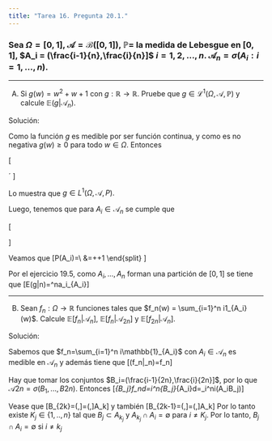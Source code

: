 ```yaml
---
title: "Tarea 16. Pregunta 20.1."
---
```


### Sea $\Omega = [0,1]$, $\mathscr{A} = \mathscr{B}([0,1])$, $\mathbb{P} =$ la medida de Lebesgue en $[0,1]$, $A_i = (\frac{i-1}{n},\frac{i}{n}]$  $i = 1, 2, \dots, n$. $\mathscr{A}_n = \sigma(A_i:i=1, \dots, n)$.


---

(A) Si $g(w) = w^2 + w + 1$ con $g:\mathbb{R} \to \mathbb{R}$. Pruebe que $g \in \mathscr{L}^{1}(\Omega,\mathscr{A}, \mathbb{P})$ y calcule $\mathbb{E}(g|\mathscr{A}_n)$.


Solución:


Como la función $g$ es medible por ser función continua, y como es no negativa $g(w)\geq 0$ para todo $w\in\Omega$. Entonces

\[
\begin{split}
\int_{[0,1]}|g|d\mathbb{P}&=\int_{[0,1]}gd\mathbb{P}\\
&=\int_{[0,1]}(w^2+w+1)d\mathbb{P}\\
&=\int_{0}^1(w^2+w+1)d\mathbb{P}=\int_{0}^1w^2d\mathbb{P}+\int_{0}^1wd\mathbb{P}+\int_{0}^1d\mathbb{P}\\
&=\frac{1}{3}+\frac{1}{2}+1=\frac{11}{6}<\infty
\end{split}´
\]

Lo muestra que $g\in L^1(\Omega,\mathcal{A},P).$


Luego, tenemos que para $A_i\in\mathcal{A}_n$ se cumple que

\[
\begin{split}
\int_{A_i}gd\mathbb{P} &=\int_{\frac{i-1}{n}}^{\frac{i}{n}}(w^2+w+1)dw\\
&=\int_{\frac{i-1}{n}}^{\frac{i}{n}}w^2dw+\int_{\frac{i-1}{n}}^{\frac{i}{n}}wdw+\int_{\frac{i-1}{n}}^{\frac{i}{n}}dw\\
&=\frac{1}{3}(\frac{i^3}{n^3}-\frac{(i-1)^3}{n^3})+\frac{1}{2}(\frac{i^2}{n^2}-\frac{(i-1)^2}{n^2})+(\frac{i}{n}-\frac{i-1}{n})\\
&=\frac{3i^2-3i+1}{3n^3}+\frac{2i-1}{2n^2}+\frac{1}{n}
\end{split}
\]

Veamos que
\[P(A_i)=\lambda[\frac{i-1}{n},\frac{i}{n})=1/n\]

De lo que se sigue que
\[
\begin{split}
a_i&=\frac{1}{\mathbb{P}(A_i)}\int_{A_i}gd\mathbb{P}\\
&=n[\frac{3i^2-3i+1}{3n^3}+\frac{2i-1}{2n^2}+\frac{1}{n}]\\
&=\frac{3i^2-3i+1}{3n^2}+\frac{2i-1}{2n}+1
\end{split}
\]

Por el ejercicio 19.5, como $A_i,...,A_n$ forman una partición de $[0,1]$ se tiene que
\[E(g|\mathcal{A}n)=\sum{i=1}^na_i\mathbb{1}_{A_i}\]

---

(B) Sean $f_n:\Omega\rightarrow\mathbb{R}$ funciones tales que $f_n(w) = \sum_{i=1}^n i1_{A_i}(w)$. Calcule $\mathbb{E}[f_n|\mathscr{A}_n]$, $\mathbb{E}[f_n|\mathscr{A}_{2n}]$ y 
$\mathbb{E}[f_{2n}|\mathscr{A}_n]$.

Solución:


Sabemos que  $f_n=\sum_{i=1}^n i\mathbb{1}_{A_i}$ con $A_i\in\mathcal{A}_n$ es medible en $\mathcal{A}_n$ y además tiene que
\[\mathbb{E}(f_n|\mathcal{A}_n)=f_n\]

Hay que tomar los conjuntos $B_i=(\frac{i-1}{2n},\frac{i}{2n}]$, por lo que $\mathcal{A}{2n}=\sigma(B_1,...,B{2n})$. Entonces
\[\int_{B_j}f_nd\mathbb{P}=\sum_i^n\int_{B_j}\mathbb{1}_{A_i}d\mathbb{P}=\sum_i^ni\mathbb{P}(A_i\cap B_j)\]

Vease que
\[B_{2k}=(\frac{2k-1}{2n},\frac{2k}{2n}]=(\frac{2k-1}{2n},\frac{k}{n}]\subseteq A_k\]
y también 
\[B_{2k-1}=(\frac{2k-1-1}{2n},\frac{2k-1}{2n}]=(\frac{k-1}{n},\frac{2k-1}{2n}]\subseteq A_k\]
Por lo tanto existe $K_j\in\{1,..,n\}$ tal que $B_j\subset A_{k_j}$ y $A_{k_j}\cap A_i=\emptyset$ para $i\neq K_j$. Por lo tanto, $B_j\cap A_i=\emptyset$ si $i\neq k_j$

